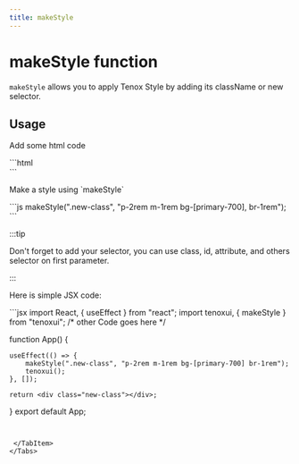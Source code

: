 ```yaml
---
title: makeStyle
---
```



# makeStyle function

`makeStyle` allows you to apply Tenox Style by adding its className or new selector.

## Usage

<Tabs>
  <TabItem value="html" label="HTML">
    <p>Add some html code</p>
    ```html
    <div class="new-class"></div>
    ```
  </TabItem>

  <TabItem value="js" label="JS">
<p>Make a style using `makeStyle`</p>
```js
makeStyle(".new-class", "p-2rem m-1rem bg-[primary-700], br-1rem");
```

:::tip

Don't forget to add your selector, you can use class, id, attribute, and others selector on first parameter.

:::

  </TabItem>
  <TabItem value="jsx" label="JSX">
    <p>Here is simple JSX code:</p>
```jsx
import React, { useEffect } from "react";
import tenoxui, { makeStyle } from "tenoxui";
/* other Code goes here */

function App() {

    useEffect(() => {
        makeStyle(".new-class", "p-2rem m-1rem bg-[primary-700] br-1rem");
        tenoxui();
    }, []);

    return <div class="new-class"></div>;

}
export default App;

```


 </TabItem>
</Tabs>
```
